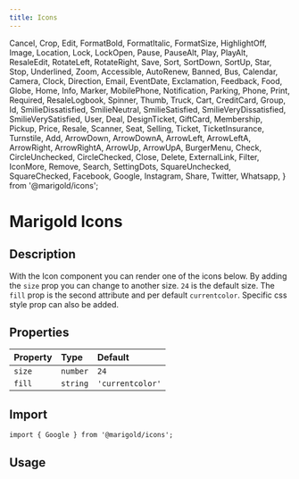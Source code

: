 ```yaml
---
title: Icons
---
```


  Cancel,
  Crop,
  Edit,
  FormatBold,
  FormatItalic,
  FormatSize,
  HighlightOff,
  Image,
  Location,
  Lock,
  LockOpen,
  Pause,
  PauseAlt,
  Play,
  PlayAlt,
  ResaleEdit,
  RotateLeft,
  RotateRight,
  Save,
  Sort,
  SortDown,
  SortUp,
  Star,
  Stop,
  Underlined,
  Zoom,
  Accessible,
  AutoRenew,
  Banned,
  Bus,
  Calendar,
  Camera,
  Clock,
  Direction,
  Email,
  EventDate,
  Exclamation,
  Feedback,
  Food,
  Globe,
  Home,
  Info,
  Marker,
  MobilePhone,
  Notification,
  Parking,
  Phone,
  Print,
  Required,
  ResaleLogbook,
  Spinner,
  Thumb,
  Truck,
  Cart,
  CreditCard,
  Group,
  Id,
  SmilieDissatisfied,
  SmilieNeutral,
  SmilieSatisfied,
  SmilieVeryDissatisfied,
  SmilieVerySatisfied,
  User,
  Deal,
  DesignTicket,
  GiftCard,
  Membership,
  Pickup,
  Price,
  Resale,
  Scanner,
  Seat,
  Selling,
  Ticket,
  TicketInsurance,
  Turnstile,
  Add,
  ArrowDown,
  ArrowDownA,
  ArrowLeft,
  ArrowLeftA,
  ArrowRight,
  ArrowRightA,
  ArrowUp,
  ArrowUpA,
  BurgerMenu,
  Check,
  CircleUnchecked,
  CircleChecked,
  Close,
  Delete,
  ExternalLink,
  Filter,
  IconMore,
  Remove,
  Search,
  SettingDots,
  SquareUnchecked,
  SquareChecked,
  Facebook,
  Google,
  Instagram,
  Share,
  Twitter,
  Whatsapp,
} from '@marigold/icons';


# Marigold Icons

## Description

With the Icon component you can render one of the icons below.
By adding the `size` prop you can change to another size. `24` is the default size.
The `fill` prop is the second attribute and per default `currentcolor`.
Specific css style prop can also be added.

## Properties

| Property | Type     | Default          |
| :------- | :------- | :--------------- |
| `size`   | `number` | `24`             |
| `fill`   | `string` | `'currentcolor'` |

## Import

```tsx code-only
import { Google } from '@marigold/icons';
```

## Usage

<DesignTicket size={40} />
<DesignTicket size={32} fill="red" />
<DesignTicket fill="#E6DC16" />

<!-- ### UI-Icons

<Canvas>
  <Story name="ArrowUpA-icon">
    <ArrowUpA />
  </Story>
  <Story name="ArrowRightA-icon">
    <ArrowRightA />
  </Story>
  <Story name="ArrowDownA-icon">
    <ArrowDownA />
  </Story>
  <Story name="ArrowLeftA-icon">
    <ArrowLeftA />
  </Story>
  <Story name="SettingDots-icon">
    <SettingDots />
  </Story>
  <Story name="Check-icon">
    <Check />
  </Story>
  <Story name="Add-icon">
    <Add />
  </Story>
  <Story name="Remove-icon">
    <Remove />
  </Story>
  <Story name="ArrowUp-icon">
    <ArrowUp />
  </Story>
  <Story name="ArrowRight-icon">
    <ArrowRight />
  </Story>
  <Story name="ArrowDown-icon">
    <ArrowDown />
  </Story>
  <Story name="ArrowLeft-icon">
    <ArrowLeft />
  </Story>
  <Story name="IconMore-icon">
    <IconMore />
  </Story>
  <Story name="Search-icon">
    <Search />
  </Story>
  <Story name="SquareUnchecked-icon">
    <SquareUnchecked />
  </Story>
  <Story name="SquareChecked-icon">
    <SquareChecked />
  </Story>
  <Story name="ExternalLink-icon">
    <ExternalLink />
  </Story>
  <Story name="Filter-icon">
    <Filter />
  </Story>
  <Story name="BurgerMenu-icon">
    <BurgerMenu />
  </Story>
  <Story name="Delete-icon">
    <Delete />
  </Story>
  <Story name="Close-icon">
    <Close />
  </Story>
  <Story name="CircleUnchecked-icon">
    <CircleUnchecked />
  </Story>
  <Story name="CircleChecked-icon">
    <CircleChecked />
  </Story>
</Canvas>

### Info-Icons

<Canvas>
  <Story name="Accessible-icon">
    <Accessible />
  </Story>
  <Story name="AutoRenew-icon">
    <AutoRenew />
  </Story>
  <Story name="Banned-icon">
    <Banned />
  </Story>
  <Story name="Bus-icon">
    <Bus />
  </Story>
  <Story name="Calendar-icon">
    <Calendar />
  </Story>
  <Story name="Camera-icon">
    <Camera />
  </Story>
  <Story name="Clock-icon">
    <Clock />
  </Story>
  <Story name="Direction-icon">
    <Direction />
  </Story>
  <Story name="Email-icon">
    <Email />
  </Story>
  <Story name="EventDate-icon">
    <EventDate />
  </Story>
  <Story name="Exclamation-icon">
    <Exclamation />
  </Story>
  <Story name="Feedback-icon">
    <Feedback />
  </Story>
  <Story name="Food-icon">
    <Food />
  </Story>
  <Story name="Globe-icon">
    <Globe />
  </Story>
  <Story name="Home-icon">
    <Home />
  </Story>
  <Story name="Info-icon">
    <Info />
  </Story>
  <Story name="Marker-icon">
    <Marker />
  </Story>
  <Story name="MobilePhone-icon">
    <MobilePhone />
  </Story>
  <Story name="Notification-icon">
    <Notification />
  </Story>
  <Story name="Parking-icon">
    <Parking />
  </Story>
  <Story name="Phone-icon">
    <Phone />
  </Story>
  <Story name="Print-icon">
    <Print />
  </Story>
  <Story name="Required-icon">
    <Required />
  </Story>
  <Story name="ResaleLogbook-icon">
    <ResaleLogbook />
  </Story>
  <Story name="Spinner-icon">
    <Spinner />
  </Story>
  <Story name="ResaleLogbook-icon">
    <ResaleLogbook />
  </Story>
  <Story name="Thumb-icon">
    <Thumb />
  </Story>
  <Story name="Truck-icon">
    <Truck />
  </Story>
</Canvas>

### Action-Icons

<Canvas>
  <Story name="Cancel-icon">
    <Cancel />
  </Story>
  <Story name="Crop-icon">
    <Crop />
  </Story>
  <Story name="Edit-icon">
    <Edit />
  </Story>
  <Story name="FormatBold-icon">
    <FormatBold />
  </Story>
  <Story name="FormatItalic-icon">
    <FormatItalic />
  </Story>
  <Story name="FormatSize-icon">
    <FormatSize />
  </Story>
  <Story name="HighlightOff-icon">
    <HighlightOff />
  </Story>
  <Story name="Image-icon">
    <Image />
  </Story>
  <Story name="Location-icon">
    <Location />
  </Story>
  <Story name="Lock-icon">
    <Lock />
  </Story>
  <Story name="LockOpen-icon">
    <LockOpen />
  </Story>
  <Story name="Pause-icon">
    <Pause />
  </Story>
  <Story name="PauseAlt-icon">
    <PauseAlt />
  </Story>
  <Story name="Play-icon">
    <Play />
  </Story>
  <Story name="PlayAlt-icon">
    <PlayAlt />
  </Story>
  <Story name="ResaleEdit-icon">
    <ResaleEdit />
  </Story>
  <Story name="RotateLeft-icon">
    <RotateLeft />
  </Story>
  <Story name="RotateRight-icon">
    <RotateRight />
  </Story>
  <Story name="Save-icon">
    <Save />
  </Story>
  <Story name="Sort-icon">
    <Sort />
  </Story>
  <Story name="SortDown-icon">
    <SortDown />
  </Story>
  <Story name="SortUp-icon">
    <SortUp />
  </Story>
  <Story name="Star-icon">
    <Star />
  </Story>
  <Story name="Stop-icon">
    <Stop />
  </Story>
  <Story name="Underlined-icon">
    <Underlined />
  </Story>
  <Story name="Zoom-icon">
    <Zoom />
  </Story>
</Canvas>

### Ticketing-Icons

<Canvas>
  <Story name="Deal-icon">
    <Deal />
  </Story>
  <Story name="DesignTicket-icon">
    <DesignTicket />
  </Story>
  <Story name="GiftCard-icon">
    <GiftCard />
  </Story>
  <Story name="Membership-icon">
    <Membership />
  </Story>
  <Story name="Pickup-icon">
    <Pickup />
  </Story>
  <Story name="Price-icon">
    <Price />
  </Story>
  <Story name="Resale-icon">
    <Resale />
  </Story>
  <Story name="Scanner-icon">
    <Scanner />
  </Story>
  <Story name="Seat-icon">
    <Seat />
  </Story>
  <Story name="Selling-icon">
    <Selling />
  </Story>
  <Story name="Ticket-icon">
    <Ticket />
  </Story>
  <Story name="TicketInsurance-icon">
    <TicketInsurance />
  </Story>
  <Story name="Turnstile-icon">
    <Turnstile />
  </Story>
</Canvas>

### User-Icons

<Canvas>
  <Story name="User-icon">
    <User />
  </Story>
  <Story name="Group-icon">
    <Group />
  </Story>
  <Story name="Cart-icon">
    <Cart />
  </Story>
  <Story name="CreditCard-icon">
    <CreditCard />
  </Story>
  <Story name="SmilieVerySatisfied-icon">
    <SmilieVerySatisfied />
  </Story>
  <Story name="SmilieSatisfied-icon">
    <SmilieSatisfied />
  </Story>
  <Story name="SmilieNeutral-icon">
    <SmilieNeutral />
  </Story>
  <Story name="SmilieDissatisfied-icon">
    <SmilieDissatisfied />
  </Story>
  <Story name="SmilieVeryDissatisfied-icon">
    <SmilieVeryDissatisfied />
  </Story>
  <Story name="Id-icon">
    <Id />
  </Story>
</Canvas>

### Social-Icons

<Canvas>
  <Story name="Facebook-icon">
    <Facebook />
  </Story>
  <Story name="Google-icon">
    <Google />
  </Story>
  <Story name="Instagram-icon">
    <Instagram />
  </Story>
  <Story name="Share-icon">
    <Share />
  </Story>
  <Story name="Twitter-icon">
    <Twitter />
  </Story>
  <Story name="Whatsapp-icon">
    <Whatsapp />
  </Story>
</Canvas> -->

